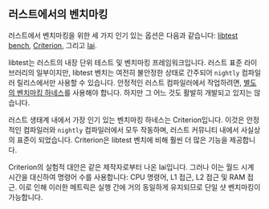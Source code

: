 ## 러스트에서의 벤치마킹

러스트에서 벤치마킹을 위한 세 가지 인기 있는 옵션은 다음과 같습니다:
[libtest bench](/ko/learn/benchmarking/rust/libtest-bench/),
[Criterion](/ko/learn/benchmarking/rust/criterion/), 그리고
[Iai](/ko/learn/benchmarking/rust/iai/).

libtest는 러스트의 내장 단위 테스트 및 벤치마킹 프레임워크입니다.
러스트 표준 라이브러리의 일부이지만, libtest 벤치는 여전히 불안정한 상태로 간주되어
`nightly` 컴파일러 릴리스에서만 사용할 수 있습니다.
안정적인 러스트 컴파일러에서 작업하려면,
[별도의 벤치마킹 하네스](https://github.com/bluss/bencher)를 사용해야 합니다.
하지만 그 어느 것도 활발히 개발되고 있지는 않습니다.

러스트 생태계 내에서 가장 인기 있는 벤치마킹 하네스는 Criterion입니다.
이것은 안정적인 컴파일러와 `nightly` 컴파일러에서 모두 작동하며,
러스트 커뮤니티 내에서 사실상의 표준이 되었습니다.
Criterion은 libtest 벤치에 비해 훨씬 더 많은 기능을 제공합니다.

Criterion의 실험적 대안은 같은 제작자로부터 나온 Iai입니다.
그러나 이는 월드 시계 시간을 대신하여 명령어 수를 사용합니다:
CPU 명령어, L1 접근, L2 접근 및 RAM 접근.
이로 인해 이러한 메트릭은 실행 간에 거의 동일하게 유지되므로 단일 샷 벤치마킹이 가능합니다.